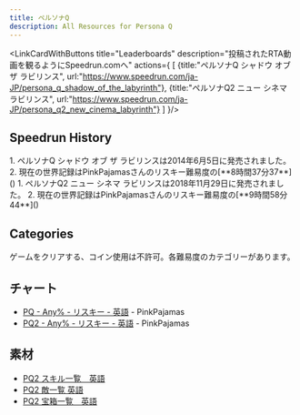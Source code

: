 ```yaml
---
title: ペルソナQ
description: All Resources for Persona Q
---
```



<DocsHero 
    content="ペルソナQ』は、『ペルソナ3』、『ペルソナ4』、『ペルソナ5』のキャラクターが登場する『ペルソナ』の外伝作品で、『世界樹の迷宮シリーズ』シリーズに似たゲームプレイが採用ゲーム。"
    srcUrl={cover}
    alt="Persona Q Cover"
/>

<LinkCardWithButtons title="Leaderboards" description="投稿されたRTA動画を観るようにSpeedrun.comへ" actions={
    [
        {title:"ペルソナQ シャドウ オブ ザ ラビリンス",
        url:"https://www.speedrun.com/ja-JP/persona_q_shadow_of_the_labyrinth"},
        {title:"ペルソナQ2 ニュー シネマ ラビリンス",
        url:"https://www.speedrun.com/ja-JP/persona_q2_new_cinema_labyrinth"}
    ]
}/>

## Speedrun History
<Tabs>
    <TabItem label="ペルソナQ シャドウ オブ ザ ラビリンス">
        <Steps>
            1. ペルソナQ シャドウ オブ ザ ラビリンスは2014年6月5日に発売されました。
            2. 現在の世界記録はPinkPajamasさんのリスキー難易度の[**8時間37分37**]()
        </Steps>
    </TabItem>
    <TabItem label="ペルソナQ2 ニュー シネマ ラビリンス">
        <Steps>
            1. ペルソナQ2 ニュー シネマ ラビリンスは2018年11月29日に発売されました。
            2. 現在の世界記録はPinkPajamasさんのリスキー難易度の[**9時間58分44**]()
        </Steps>
    </TabItem>
</Tabs>

## Categories
<CardGrid>
    <Card title="Any%">ゲームをクリアする、コイン使用は不許可。各難易度のカテゴリーがあります。</Card>
</CardGrid>

## チャート
- [PQ - Any% - リスキー - 英語](https://docs.google.com/document/d/1PXUCNG59DiLiK1aEfT17fWBZAdIbO9CAuuR7uScn0N8/edit) - PinkPajamas
- [PQ2 - Any% - リスキー - 英語](https://docs.google.com/document/d/1-xB_ckHZ6Xxui9R12d7Jp9Lq79T0TyacKV7EDTw7CHE/edit) - PinkPajamas

## 素材
- [PQ2 スキル一覧　英語](https://docs.google.com/spreadsheets/d/12X88sV7k2R-IpZ0-6pwEL_A-NNcp7KT7ktl1d1qV63s/edit#gid=625594584)
- [PQ2 敵一覧 英語](https://docs.google.com/spreadsheets/d/1Kjb0pebf_gatrRBz2zU5z-QoltKIZaSHT2EIN1ReeLw/edit#gid=1943148282)
- [PQ2 宝箱一覧　英語](https://pastebin.com/xSYnRC9J)